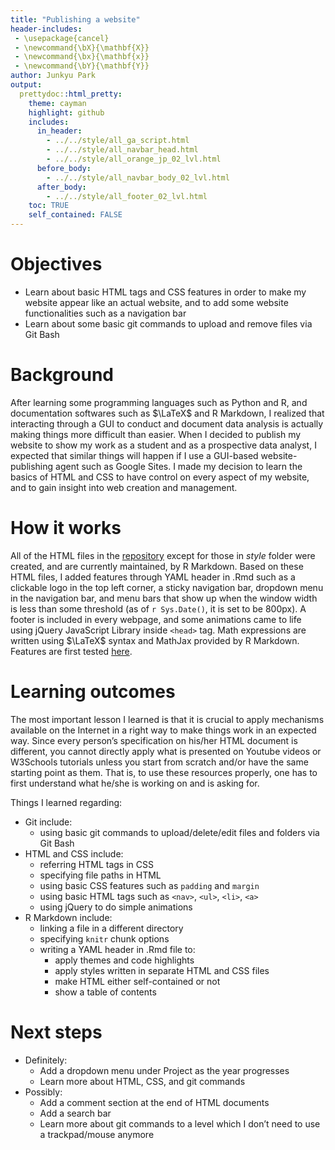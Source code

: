 ```yaml
---
title: "Publishing a website"
header-includes:
 - \usepackage{cancel}
 - \newcommand{\bX}{\mathbf{X}}
 - \newcommand{\bx}{\mathbf{x}}
 - \newcommand{\bY}{\mathbf{Y}}
author: Junkyu Park
output: 
  prettydoc::html_pretty:
    theme: cayman
    highlight: github
    includes:
      in_header: 
        - ../../style/all_ga_script.html
        - ../../style/all_navbar_head.html
        - ../../style/all_orange_jp_02_lvl.html
      before_body:
        - ../../style/all_navbar_body_02_lvl.html
      after_body:
        - ../../style/all_footer_02_lvl.html
    toc: TRUE
    self_contained: FALSE
---
```



# Objectives

* Learn about basic HTML tags and CSS features in order to make my website appear like an actual website, and to add some website functionalities such as a navigation bar
* Learn about some basic git commands to upload and remove files via Git Bash


# Background

After learning some programming languages such as Python and R, and documentation softwares such as $\LaTeX$ and R Markdown, I realized that interacting through a GUI to conduct and document data analysis is actually making things more difficult than easier. When I decided to publish my website to show my work as a student and as a prospective data analyst, I expected that similar things will happen if I use a GUI-based website-publishing agent such as Google Sites. I made my decision to learn the basics of HTML and CSS to have control on every aspect of my website, and to gain insight into web creation and management.



# How it works

All of the HTML files in the [repository](https://github.com/joon3216/joon3216.github.io) except for those in *style* folder were created, and are currently maintained, by R Markdown. Based on these HTML files, I added features through YAML header in .Rmd such as a clickable logo in the top left corner, a sticky navigation bar, dropdown menu in the navigation bar, and menu bars that show up when the window width is less than some threshold (as of `r Sys.Date()`, it is set to be 800px). A footer is included in every webpage, and some animations came to life using jQuery JavaScript Library inside `<head>` tag. Math expressions are written using $\LaTeX$ syntax and MathJax provided by R Markdown. Features are first tested [here](../../style/testing.html).



# Learning outcomes

The most important lesson I learned is that it is crucial to apply mechanisms available on the Internet in a right way to make things work in an expected way. Since every person's specification on his/her HTML document is different, you cannot directly apply what is presented on Youtube videos or W3Schools tutorials unless you start from scratch and/or have the same starting point as them. That is, to use these resources properly, one has to first understand what he/she is working on and is asking for. 

Things I learned regarding:

* Git include:
    + using basic git commands to upload/delete/edit files and folders via Git Bash
* HTML and CSS include:
    + referring HTML tags in CSS
    + specifying file paths in HTML
    + using basic CSS features such as `padding` and `margin`
    + using basic HTML tags such as `<nav>`, `<ul>`, `<li>`, `<a>`
    + using jQuery to do simple animations
* R Markdown include:
    + linking a file in a different directory
    + specifying `knitr` chunk options
    + writing a YAML header in .Rmd file to:
        + apply themes and code highlights 
        + apply styles written in separate HTML and CSS files
        + make HTML either self-contained or not
        + show a table of contents



# Next steps

* Definitely:
    + Add a dropdown menu under Project as the year progresses
    + Learn more about HTML, CSS, and git commands
* Possibly:
    + Add a comment section at the end of HTML documents
    + Add a search bar
    + Learn more about git commands to a level which I don't need to use a trackpad/mouse anymore



